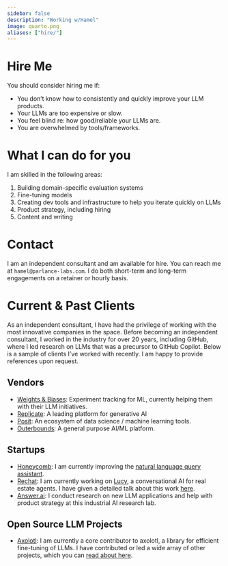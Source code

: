 ```yaml
---
sidebar: false
description: "Working w/Hamel"
image: quarto.png
aliases: ["hire/"]
---
```

# Hire Me

You should consider hiring me if:

- You don’t know how to consistently and quickly improve your LLM products.
- Your LLMs are too expensive or slow.
- You feel blind re: how good/reliable your LLMs are.
- You are overwhelmed by tools/frameworks.

# What I can do for you

I am skilled in the following areas:

1. Building domain-specific evaluation systems
2. Fine-tuning models
3. Creating dev tools and infrastructure to help you iterate quickly on LLMs
4. Product strategy, including hiring
5. Content and writing

# Contact

I am an independent consultant and am available for hire.  You can reach me at `hamel@parlance-labs.com`.  I do both short-term and long-term engagements on a retainer or hourly basis.

# Current & Past Clients

As an independent consultant, I have had the privilege of working with the most innovative companies in the space.  Before becoming an independent consultant, I worked in the industry for over 20 years, including GitHub, where I led research on LLMs that was a precursor to GitHub Copilot.  Below is a sample of clients I've worked with recently.  I am happy to provide references upon request.  

## Vendors

- [Weights & Biases](https://wandb.ai/): Experiment tracking for ML, currently helping them with their LLM initiatives.
- [Replicate](https://replicate.com/): A leading platform for generative AI
- [Posit](https://posit.co): An ecosystem of data science / machine learning tools.
- [Outerbounds](https://outerbounds.com/): A general purpose AI/ML platform.

## Startups
- [Honeycomb](https://www.honeycomb.io/): I am currently improving the [natural language query assistant](https://www.honeycomb.io/blog/introducing-query-assistant).
- [Rechat](https://rechat.com/): I am currently working on [Lucy](https://rechat.com/ai-co-pilot-lucy/rechat-introduces-ai-powered-co-pilot-lucy-at-the-ioi-summit-in-miami/), a conversational AI for real estate agents. I have given a detailed talk about this work [here](https://www.youtube.com/watch?v=B_DMMlDuJB0).
- [Answer.ai](https://www.answer.ai/): I conduct research on new LLM applications and help with product strategy at this industrial AI research lab.

## Open Source LLM Projects

- [Axolotl](https://github.com/OpenAccess-AI-Collective/axolotl): I am currently a core contributor to axolotl, a library for efficient fine-tuning of LLMs.  I have contributed or led a wide array of other projects, which you can [read about here](oss/opensource.qmd).
